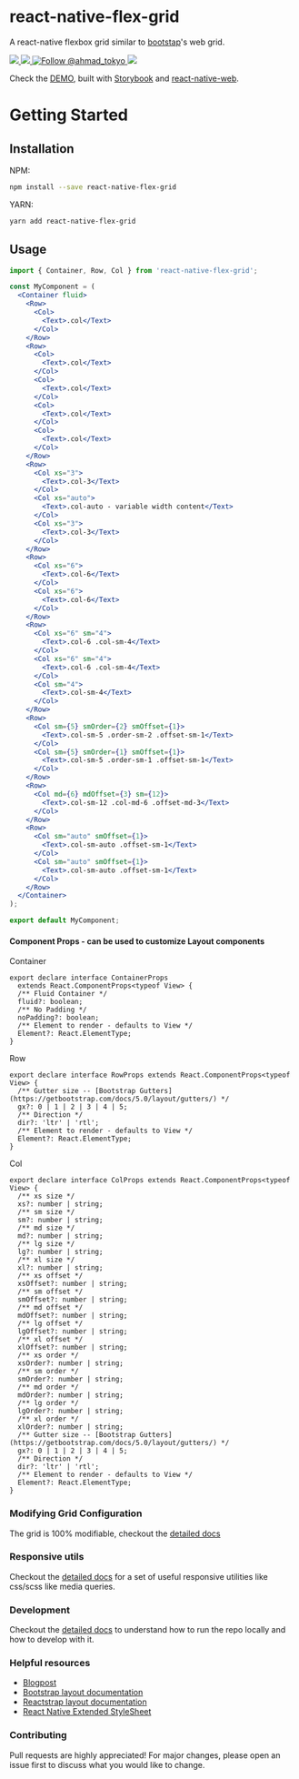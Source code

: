<Meta title="README" />

# react-native-flex-grid

A react-native flexbox grid similar to [bootstap](https://getbootstrap.com)'s web grid.

<a href="https://npmjs.com/package/react-native-flex-grid">
  <img src="https://img.shields.io/npm/v/react-native-flex-grid.svg"></img>
  <img src="https://img.shields.io/npm/dt/react-native-flex-grid.svg"></img>
</a>
<a href="https://twitter.com/intent/follow?screen_name=ahmad_tokyo">
  <img
    src="https://img.shields.io/twitter/follow/ahmad_tokyo.svg?label=Follow%20@ahmad_tokyo"
    alt="Follow @ahmad_tokyo"
  ></img>
</a>

<a href="https://react-native-flex-grid.netlify.app">
  <img src="https://i.imgur.com/VWFX2r6.png"></img>
</a>

Check the [DEMO](https://react-native-flex-grid.netlify.app), built with [Storybook](https://storybook.js.org) and [react-native-web](https://necolas.github.io/react-native-web).

# Getting Started

## Installation

NPM:

```bash
npm install --save react-native-flex-grid
```

YARN:

```bash
yarn add react-native-flex-grid
```

## Usage

```jsx
import { Container, Row, Col } from 'react-native-flex-grid';

const MyComponent = (
  <Container fluid>
    <Row>
      <Col>
        <Text>.col</Text>
      </Col>
    </Row>
    <Row>
      <Col>
        <Text>.col</Text>
      </Col>
      <Col>
        <Text>.col</Text>
      </Col>
      <Col>
        <Text>.col</Text>
      </Col>
      <Col>
        <Text>.col</Text>
      </Col>
    </Row>
    <Row>
      <Col xs="3">
        <Text>.col-3</Text>
      </Col>
      <Col xs="auto">
        <Text>.col-auto - variable width content</Text>
      </Col>
      <Col xs="3">
        <Text>.col-3</Text>
      </Col>
    </Row>
    <Row>
      <Col xs="6">
        <Text>.col-6</Text>
      </Col>
      <Col xs="6">
        <Text>.col-6</Text>
      </Col>
    </Row>
    <Row>
      <Col xs="6" sm="4">
        <Text>.col-6 .col-sm-4</Text>
      </Col>
      <Col xs="6" sm="4">
        <Text>.col-6 .col-sm-4</Text>
      </Col>
      <Col sm="4">
        <Text>.col-sm-4</Text>
      </Col>
    </Row>
    <Row>
      <Col sm={5} smOrder={2} smOffset={1}>
        <Text>.col-sm-5 .order-sm-2 .offset-sm-1</Text>
      </Col>
      <Col sm={5} smOrder={1} smOffset={1}>
        <Text>.col-sm-5 .order-sm-1 .offset-sm-1</Text>
      </Col>
    </Row>
    <Row>
      <Col md={6} mdOffset={3} sm={12}>
        <Text>.col-sm-12 .col-md-6 .offset-md-3</Text>
      </Col>
    </Row>
    <Row>
      <Col sm="auto" smOffset={1}>
        <Text>.col-sm-auto .offset-sm-1</Text>
      </Col>
      <Col sm="auto" smOffset={1}>
        <Text>.col-sm-auto .offset-sm-1</Text>
      </Col>
    </Row>
  </Container>
);

export default MyComponent;
```

#### Component Props - can be used to customize Layout components

Container

```tsx
export declare interface ContainerProps
  extends React.ComponentProps<typeof View> {
  /** Fluid Container */
  fluid?: boolean;
  /** No Padding */
  noPadding?: boolean;
  /** Element to render - defaults to View */
  Element?: React.ElementType;
}
```

Row

```tsx
export declare interface RowProps extends React.ComponentProps<typeof View> {
  /** Gutter size -- [Bootstrap Gutters](https://getbootstrap.com/docs/5.0/layout/gutters/) */
  gx?: 0 | 1 | 2 | 3 | 4 | 5;
  /** Direction */
  dir?: 'ltr' | 'rtl';
  /** Element to render - defaults to View */
  Element?: React.ElementType;
}
```

Col

```tsx
export declare interface ColProps extends React.ComponentProps<typeof View> {
  /** xs size */
  xs?: number | string;
  /** sm size */
  sm?: number | string;
  /** md size */
  md?: number | string;
  /** lg size */
  lg?: number | string;
  /** xl size */
  xl?: number | string;
  /** xs offset */
  xsOffset?: number | string;
  /** sm offset */
  smOffset?: number | string;
  /** md offset */
  mdOffset?: number | string;
  /** lg offset */
  lgOffset?: number | string;
  /** xl offset */
  xlOffset?: number | string;
  /** xs order */
  xsOrder?: number | string;
  /** sm order */
  smOrder?: number | string;
  /** md order */
  mdOrder?: number | string;
  /** lg order */
  lgOrder?: number | string;
  /** xl order */
  xlOrder?: number | string;
  /** Gutter size -- [Bootstrap Gutters](https://getbootstrap.com/docs/5.0/layout/gutters/) */
  gx?: 0 | 1 | 2 | 3 | 4 | 5;
  /** Direction */
  dir?: 'ltr' | 'rtl';
  /** Element to render - defaults to View */
  Element?: React.ElementType;
}
```

### Modifying Grid Configuration

The grid is 100% modifiable, checkout the [detailed docs](https://react-native-flex-grid.netlify.app/?path=/story/utils-grid--page)

### Responsive utils

Checkout the [detailed docs](https://react-native-flex-grid.netlify.app/?path=/story/utils-responsive--page) for a set of useful responsive utilities like css/scss like media queries.

### Development

Checkout the [detailed docs](https://react-native-flex-grid.netlify.app/?path=/story/development--page) to understand how to run the repo locally and how to develop with it.

### Helpful resources

- [Blogpost](https://www.notion.so/ahmedtokyo/React-Native-Flex-Grid-6932aa014d274ae7940595664873b7dd)
- [Bootstrap layout documentation](https://getbootstrap.com/docs/5.0/layout)
- [Reactstrap layout documentation](https://reactstrap.github.io/?path=/docs/components-layout--layout)
- [React Native Extended StyleSheet](https://github.com/vitalets/react-native-extended-stylesheet)

### Contributing

Pull requests are highly appreciated! For major changes, please open an issue first to discuss what you would like to change.
